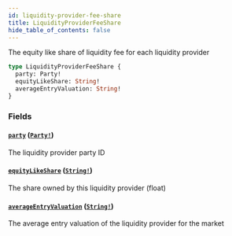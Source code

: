 ```yaml
---
id: liquidity-provider-fee-share
title: LiquidityProviderFeeShare
hide_table_of_contents: false
---
```



The equity like share of liquidity fee for each liquidity provider

```graphql
type LiquidityProviderFeeShare {
  party: Party!
  equityLikeShare: String!
  averageEntryValuation: String!
}
```


### Fields

#### [`party`](#) ([`Party!`](/docs/testnet/graphql/objects/party))

The liquidity provider party ID


#### [`equityLikeShare`](#) ([`String!`](/docs/testnet/graphql/scalars/string))

The share owned by this liquidity provider (float)


#### [`averageEntryValuation`](#) ([`String!`](/docs/testnet/graphql/scalars/string))

The average entry valuation of the liquidity provider for the market




